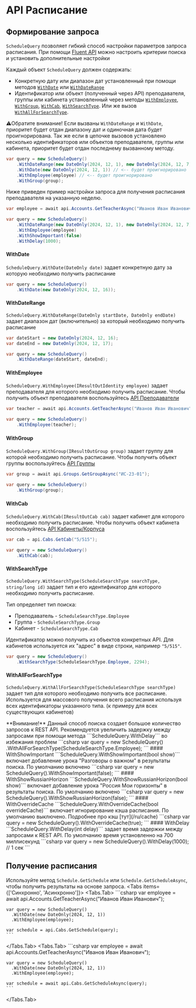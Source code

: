 
# API Расписание

## Формирование запроса
```ScheduleQuery``` позволяет гибкий способ настройки параметров запроса расписания.
При помощи [Fluent API](https://ru.wikipedia.org/wiki/Fluent_interface) можно настроить критерии поиска и установить дополнительные настройки

Каждый объект ```ScheduleQuery``` должен содержать:
* Конкретную дату или диапазон дат установленный при помощи методов [```WithDate```](#withdate) или [```WithDateRange```](#withdaterange)
* Идентификатор или объект (полученный через API) преподавателя, группы или кабинета установленный через методы
[```WithEmployee```](#withemployee), [```WithGroup```](#withgroup), [```WithCab```](#withcab), [```WithSearchType```](#withsearchtype).
Или же вызов [```WithAllForSearchType```](#withallforsearchtype).

⚠️Обратите внимание! Если вызваны `WithDateRange` и `WithDate`, приоритет будет отдан диапазону дат и одиночная дата будет проигнорирована.
Так же если в цепочке вызовов установлено несколько идентификаторов или объектов преподавателя, группы или кабинета, приоритет будет отдан последнему вызванному методу.
```csharp
var query = new ScheduleQuery()
    .WithDateRange(new DateOnly(2024, 12, 1), new DateOnly(2024, 12, 7))
    .WithDate(new DateOnly(2024, 12, 1)) // <-- будет проигнорировано
    .WithEmployee(employee) // <-- будет проигнорировано
    .WithGroup(group);
```

Ниже приведен пример настройки запроса для получения расписания преподавателя на указанную неделю.
```csharp
var employee = await api.Accounts.GetTeacherAsync("Иванов Иван Иванович");

var query = new ScheduleQuery()
    .WithDateRange(new DateOnly(2024, 12, 1), new DateOnly(2024, 12, 7))
    .WithEmployee(employee)
    .WithShowImportant(false)
    .WithDelay(1000);
```

#### WithDate
```ScheduleQuery.WithDate(DateOnly date)``` задает конкретную дату за которую необходимо получить расписание
```csharp
var query = new ScheduleQuery()
    .WithDate(new DateOnly(2024, 12, 16));
```
#### WithDateRange
```ScheduleQuery.WithDateRange(DateOnly startDate, DateOnly endDate)``` задает диапазон дат (включительно)
за который необходимо получить расписание
```csharp
var dateStart = new DateOnly(2024, 12, 16);
var dateEnd = new DateOnly(2024, 12, 17);

var query = new ScheduleQuery()
    .WithDateRange(dateStart, dateEnd);
```
#### WithEmployee
```ScheduleQuery.WithEmployee(IResultOutIdentity employee)``` задает преподавателя для которого необходимо получить расписание.
Чтобы получить объект преподавателя воспользуйтесь [API Преподаватели](/ru/usage/teacher)
```csharp
var teacher = await api.Accounts.GetTeacherAsync("Иванов Иван Иванович");

var query = new ScheduleQuery()
    .WithEmployee(teacher);
```
#### WithGroup
```ScheduleQuery.WithGroup(IResultOutGroup group)``` задает группу для которой необходимо получить расписание.
Чтобы получить объект группы воспользуйтесь [API Группы](/ru/usage/groups)
```csharp
var group = await api.Groups.GetGroupAsync("ИС-23-01");

var query = new ScheduleQuery()
    .WithGroup(group);
```
#### WithCab
```ScheduleQuery.WithCab(IResultOutCab cab)``` задает кабинет для которого необходимо получить расписание.
Чтобы получить объект кабинета воспользуйтесь [API Кабинеты/Корпуса](/ru/usage/cabs)
```csharp
var cab = api.Cabs.GetCab("5/515");

var query = new ScheduleQuery()
    .WithCab(cab);
```
#### WithSearchType
```ScheduleQuery.WithSearchType(ScheduleSearchType searchType, string/long id)``` задает тип и его идентификатор для которого необходимо получить расписание.

Тип определяет тип поиска:
* Преподаватель - ```ScheduleSearchType.Employee```
* Группа - ```ScheduleSearchType.Group```
* Кабинет - ```ScheduleSearchType.Cab```

Идентификатор можно получить из объектов конкретных API. Для кабинетов используется их "адрес" в виде строки, например ```"5/515"```.
```csharp
var query = new ScheduleQuery()
    .WithSearchType(ScheduleSearchType.Employee, 2294);
```
#### WithAllForSearchType
```ScheduleQuery.WithAllForSearchType(ScheduleSearchType searchType)``` задает тип для которого необходимо получить все расписание.
Используется для массового получения всего расписания используя всех идентификаторы указанного типа. (к примеру для всех существующих кабинетов)

<Callout type="warning" emoji="⚠️">
  **Внимание!** Данный способ поиска создает большое количество запросов к REST API.
  Рекомендуется увеличить задержку между запросами при помощи метода ```ScheduleQuery.WithDelay``` во избежания проблем
</Callout>
```csharp
var query = new ScheduleQuery()
    .WithAllForSearchType(ScheduleSearchType.Employee);
```
#### WithShowImportant
```ScheduleQuery.WithShowImportant(bool show)``` включает добавление урока "Разговоры о важном" в результаты поиска.
По умолчанию включено
```csharp
var query = new ScheduleQuery().WithShowImportant(false);
```
#### WithShowRussianHorizon
```ScheduleQuery.WithShowRussianHorizon(bool show)``` включает добавление урока "Россия Мои горизонты" в результаты поиска.
По умолчанию включено
```csharp
var query = new ScheduleQuery().WithShowRussianHorizon(false);
```
#### WithOverrideCache
```ScheduleQuery.WithOverrideCache(bool overrideCache)``` включает игнорирование кэша расписания.
По умолчанию выключено. Подробнее про кэш [тут](/ru/cache)
```csharp
var query = new ScheduleQuery().WithOverrideCache(true);
```
#### WithDelay
```ScheduleQuery.WithDelay(int delay)``` задает время задержки между запросами к REST API.
По умолчанию время установленно на 700 миллисекунд
```csharp
var query = new ScheduleQuery().WithDelay(1000); // 1 сек
```

## Получение расписания
Используйте метод ```Schedule.GetSchedule``` или ```Schedule.GetScheduleAsync```, чтобы получить результаты на основе запроса.
<Tabs items={['Синхронно', 'Асинхронно']}>
  <Tabs.Tab>
    ```csharp
    var employee = await api.Accounts.GetTeacherAsync("Иванов Иван Иванович");

    var query = new ScheduleQuery()
      .WithDate(new DateOnly(2024, 12, 1))
      .WithEmployee(employee);

    var schedule = api.Cabs.GetSchedule(query);
    ```
  </Tabs.Tab>
  <Tabs.Tab>
    ```csharp
    var employee = await api.Accounts.GetTeacherAsync("Иванов Иван Иванович");

    var query = new ScheduleQuery()
      .WithDate(new DateOnly(2024, 12, 1))
      .WithEmployee(employee);

    var schedule = await api.Cabs.GetScheduleAsync(query);
    ```
  </Tabs.Tab>
</Tabs>